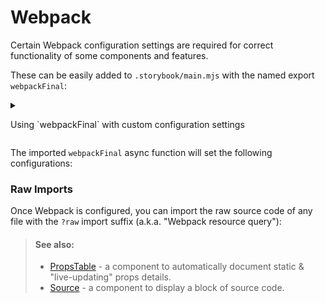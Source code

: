 
<Meta of={WebpackStories} />

# Webpack

Certain Webpack configuration settings are required for correct functionality of some components and features.

These can be easily added to `.storybook/main.mjs` with the named export `webpackFinal`:

<Story of={WebpackStories.Implementation} />

  <details>
    <summary>
      <p>Using `webpackFinal` with custom configuration settings</p>
    </summary>

You can alternatively use the imported `webpackFinal` async function with your own custom configuration settings:

<Story of={WebpackStories.ImplementationCustomSettings} />

</details>

The imported `webpackFinal` async function will set the following configurations:

<Story of={WebpackStories.WebpackFinalConfig} />

### Raw Imports

Once Webpack is configured, you can import the raw source code of any file with the `?raw` import suffix (a.k.a. "Webpack resource query"):

<Story of={WebpackStories.RawImport} />

> #### See also:
>
> - [PropsTable](/docs/components-propstable--docs) - a component to automatically document static & "live-updating" props details.
> - [Source](/docs/components-source--docs) - a component to display a block of source code.
